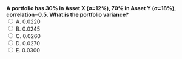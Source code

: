 ::: {.question-block}
<form onsubmit="event.preventDefault(); checkAnswer('module3_mcq_q22')" data-correct-answer="B">
<strong style="display: block;">A portfolio has 30% in Asset X (σ=12%), 70% in Asset Y (σ=18%), correlation=0.5. What is the portfolio variance?</strong>
<label><input type="radio" name="module3_mcq_q22" value="A"> A. 0.0220</label><br>
<label><input type="radio" name="module3_mcq_q22" value="B"> B. 0.0245</label><br>
<label><input type="radio" name="module3_mcq_q22" value="C"> C. 0.0260</label><br>
<label><input type="radio" name="module3_mcq_q22" value="D"> D. 0.0270</label><br>
<label><input type="radio" name="module3_mcq_q22" value="E"> E. 0.0300</label><br>
</form>
<div id="feedback-module3_mcq_q22" class="feedback" data-status="" style="display:none;">
✅ Correct: B. Var = (0.3²×0.12²) + (0.7²×0.18²) + 2×0.3×0.7×0.12×0.18×0.5 = 0.0245.
</div>
:::
